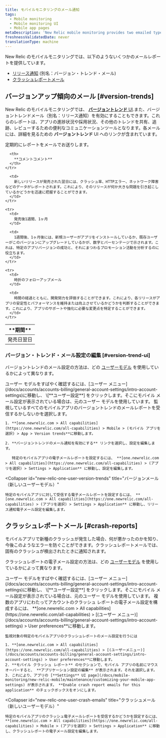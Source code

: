 ```yaml
---
title: モバイルモニタリングのメール通知
tags:
  - Mobile monitoring
  - Mobile monitoring UI
  - Mobile app pages
metaDescription: 'New Relic mobile monitoring provides two emailed types of reports: version trend emails (aka release notifications) and crash report emails.'
freshnessValidatedDate: never
translationType: machine
---
```


New Relic のモバイルモニタリングでは、以下のようないくつかのメールレポートを提供しています。

* [リリース通知](#version-trends) (別名：バージョン・トレンド・メール)
* [クラッシュレポートメール](#crash-reports)

## バージョンアップ傾向のメール [#version-trends]

New Relic のモバイルモニタリングでは、 [**バージョントレンド** UI](/docs/mobile-monitoring/mobile-monitoring-ui/mobile-app-pages/version-trends-compare-user-adoption-metrics-performance).また、バージョントレンドメール（別名：リリース通知）を有効にすることもできます。これらのレポートは、アプリの進捗状況や採用状況、その他のトレンドを共有、追跡、レビューするための便利なコミュニケーションツールとなります。各メールには、詳細を見るための **バージョントレンド** UI へのリンクが含まれています。

定期的にレポートをメールでお送りします。

<table>
  <thead>
    <tr>
      <th style={{ width: "200px" }}>
        **期間**
      </th>

      <th>
        **コメントコメント**
      </th>
    </tr>
  </thead>

  <tbody>
    <tr>
      <td>
        発売日翌日
      </td>

      <td>
        新しいリリースが発売された翌日には、クラッシュ率、HTTPエラー、ネットワーク障害などのデータがレポートされます。これにより、そのリリースが何か大きな問題を引き起こしているかどうかを迅速に把握することができます。
      </td>
    </tr>

    <tr>
      <td>
        発売後1週間、1ヶ月
      </td>

      <td>
        1週間後、1ヶ月後には、新規ユーザーがアプリをインストールしているか、既存ユーザーがこのバージョンにアップグレードしているかが、数字とパーセンテージで示されます。これは、特定のアプリバージョンの成功と、それにまつわるプロモーション活動を分析するのに役立ちます。
      </td>
    </tr>

    <tr>
      <td>
        時折のフォローアップメール
      </td>

      <td>
        時間の経過とともに、開発努力を評価することができます。これにより、各リリースがアプリの安定性とパフォーマンスを維持または向上させているかどうかを判断することができます。これにより、アプリのサポートや強化に必要な変更点を特定することができます。
      </td>
    </tr>
  </tbody>
</table>

### バージョン・トレンド・メール設定の編集 [#version-trend-ui]

バージョントレンドのメール設定の方法は、どの [ユーザーモデル](/docs/accounts/original-accounts-billing/original-users-roles/overview-user-models) を使用しているかによって異なります。

<Callout variant="tip">
  ユーザー モデルをすばやく確認するには、[ユーザー メニュー](/docs/accounts/accounts-billing/general-account-settings/intro-account-settings)に移動し、 \[**ユーザー設定**] をクリックします。そこにモバイル メール設定が表示されている場合は、元のユーザー モデルを使用しています。
</Callout>

<CollapserGroup>
  <Collapser
    id="original-user-version-trends"
    title="バージョンメール（オリジナルユーザーモデル）"
  >
    監視しているすべてのモバイルアプリのバージョントレンドのメールレポートを受信するかしないかを選択します。

    1. **[one.newrelic.com > All capabilities](https://one.newrelic.com/all-capabilities) > Mobile > (モバイル アプリを選択) > App > Version trends**に移動します。

    2. **バージョントレンドのメール通知を有効にする** リンクを選択し、設定を編集します。

       特定のモバイルアプリの電子メールレポートを設定するには、 **[one.newrelic.com > All capabilities](https://one.newrelic.com/all-capabilities) > (アプリを選択) > Settings > Application** に移動し、設定を編集します。
  </Collapser>

  <Collapser
    id="new-relic-one-user-version-trends"
    title="バージョンメール（新しいユーザーモデル）"
  >
    特定のモバイルアプリに対して受信する電子メールレポートを設定するには、 **[one.newrelic.com > All capabilities](https://one.newrelic.com/all-capabilities) > (アプリを選択) > Settings > Application** に移動し、リリース通知電子メール設定を編集します。
  </Collapser>
</CollapserGroup>

## クラッシュレポートメール [#crash-reports]

モバイルアプリで新種のクラッシュが発生した場合、何が悪かったのかを知り、今後このようなエラーを防ぐことができます。クラッシュレポートメールでは、固有のクラッシュが検出されたときに通知されます。

クラッシュレポートの電子メール設定の方法は、どの [ユーザーモデル](/docs/accounts/original-accounts-billing/original-users-roles/overview-user-models) を使用しているかによって異なります。

<Callout variant="tip">
  ユーザー モデルをすばやく確認するには、[ユーザー メニュー](/docs/accounts/accounts-billing/general-account-settings/intro-account-settings)に移動し、 \[**ユーザー設定**] をクリックします。そこにモバイル メール設定が表示されている場合は、元のユーザー モデルを使用しています。
</Callout>

<CollapserGroup>
  <Collapser
    id="original-user-crash-emails"
    title="クラッシュメール（オリジナルユーザーモデル）"
  >
    複数のアプリにわたってアカウントのクラッシュ レポートの電子メール設定を構成するには、 **[one.newrelic.com > All capabilities](https://one.newrelic.com/all-capabilities) > [(ユーザー メニュー)](/docs/accounts/accounts-billing/general-account-settings/intro-account-settings) > User preferences**に移動します。

    監視対象の特定のモバイルアプリのクラッシュレポートのメール設定を行うには

    1. **[one.newrelic.com > All capabilities](https://one.newrelic.com/all-capabilities) > [(ユーザーメニュー)](/docs/accounts/accounts-billing/general-account-settings/intro-account-settings) > User preferences**に移動します。
    2. **モバイル クラッシュ レポート** のセクションで、モバイル アプリの名前にマウスオーバーすると、 **アプリケーション設定の編集** が表示されます。それを選択します。
    3. これにより、アプリの [**Settings** UI page](/docs/mobile-monitoring/new-relic-mobile/maintenance/customizing-your-mobile-app-settings) が表示されます。 **Enable crash report emails for this application** のチェックボックスをオンにします。
  </Collapser>

  <Collapser
    id="new-relic-one-user-crash-emails"
    title="クラッシュメール（新しいユーザーモデル）"
  >
    特定のモバイルアプリのクラッシュ電子メールレポートを受信するかどうかを設定するには、 **[one.newrelic.com > All capabilities](https://one.newrelic.com/all-capabilities) > Mobile > (アプリを選択) > Settings > Application** に移動し、クラッシュレポートの電子メール設定を編集します。
  </Collapser>
</CollapserGroup>